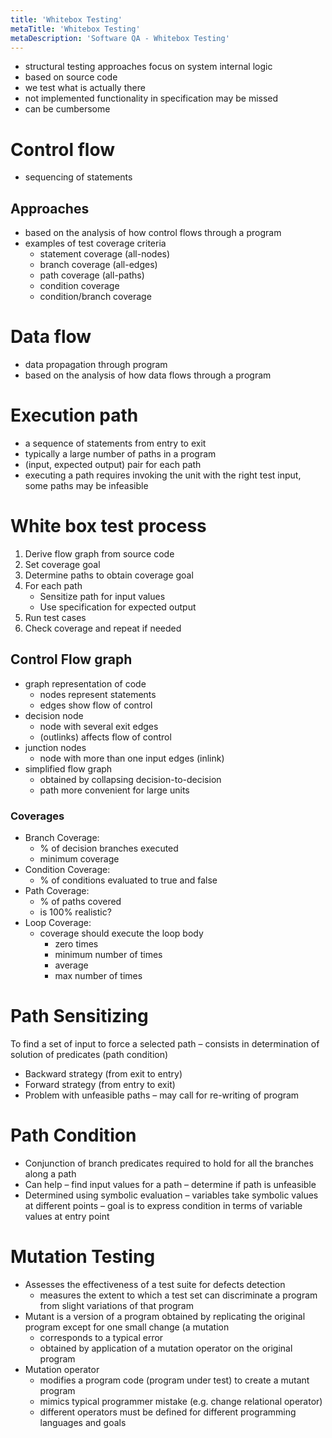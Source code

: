 ```yaml
---
title: 'Whitebox Testing'
metaTitle: 'Whitebox Testing'
metaDescription: 'Software QA - Whitebox Testing'
---
```


- structural testing approaches focus on system internal logic
- based on source code
- we test what is actually there
- not implemented functionality in specification may be missed
- can be cumbersome

# Control flow 

- sequencing of statements

## Approaches

- based on the analysis of how control flows through a program
- examples of test coverage criteria
    - statement coverage (all-nodes)
    - branch coverage (all-edges)
    - path coverage (all-paths)
    - condition coverage
    - condition/branch coverage

# Data flow

- data propagation through program
- based on the analysis of how data flows through a program

# Execution path
- a sequence of statements from entry to exit
- typically a large number of paths in a program
- (input, expected output) pair for each path
- executing a path requires invoking the unit with the right test input, some paths may be infeasible

# White box test process

1. Derive flow graph from source code
2. Set coverage goal
3. Determine paths to obtain coverage goal
4. For each path
    - Sensitize path for input values
    - Use specification for expected output
5. Run test cases
6. Check coverage and repeat if needed

## Control Flow graph
- graph representation of code
    - nodes represent statements
    - edges show flow of control
- decision node
    - node with several exit edges
    - (outlinks) affects flow of control
- junction nodes
    - node with more than one input edges (inlink)
- simplified flow graph
    - obtained by collapsing decision-to-decision
    - path more convenient for large units

### Coverages

- Branch Coverage:
    - % of decision branches executed
    - minimum coverage
- Condition Coverage:
    - % of conditions evaluated to true and false
- Path Coverage:
    - % of paths covered
    - is 100% realistic?
- Loop Coverage:
    - coverage should execute the loop body
        - zero times
        - minimum number of times
        - average
        - max number of times

# Path Sensitizing
To find a set of input to force a selected path
– consists in determination of solution of predicates (path condition)
- Backward strategy (from exit to entry)
- Forward strategy (from entry to exit)
- Problem with unfeasible paths
    – may call for re-writing of program

# Path Condition
- Conjunction of branch predicates required to hold for all the branches along a path
- Can help
    – find input values for a path
    – determine if path is unfeasible
- Determined using symbolic evaluation
    – variables take symbolic values  at different points
    – goal is to express condition in terms of variable values at entry point

# Mutation Testing

- Assesses the effectiveness of a test suite for defects detection 
    - measures the extent to which a test set can discriminate a program from slight variations of that program
- Mutant is a version of a program obtained by replicating the original program except for one small change (a mutation 
    - corresponds to a typical error 
    - obtained by application of a mutation operator on the original program
- Mutation operator 
    - modifies a program code (program under test) to create a mutant program
    - mimics typical programmer mistake (e.g. change relational operator)
    - different operators must be defined for different programming languages and goals